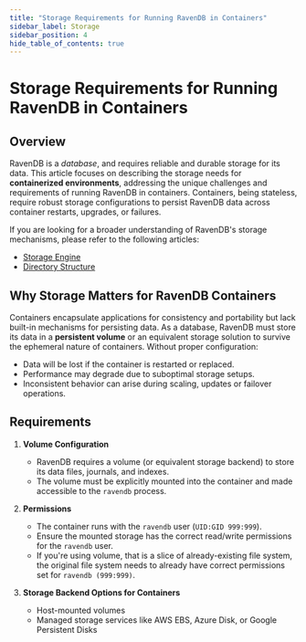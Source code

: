 ```yaml
---
title: "Storage Requirements for Running RavenDB in Containers"
sidebar_label: Storage
sidebar_position: 4
hide_table_of_contents: true
---
```



# Storage Requirements for Running RavenDB in Containers

## **Overview**

RavenDB is a *database*, and requires reliable and durable storage for its data.
This article focuses on describing the storage needs for **containerized environments**,
addressing the unique challenges and requirements of running RavenDB in containers.
Containers, being stateless, require robust storage configurations to persist RavenDB data across container restarts, upgrades, or failures.

If you are looking for a broader understanding of RavenDB's storage mechanisms, please refer to the following articles:

- [Storage Engine](../../../server/storage/storage-engine.mdx)
- [Directory Structure](../../../server/storage/directory-structure.mdx)


## **Why Storage Matters for RavenDB Containers**

Containers encapsulate applications for consistency and portability but lack built-in mechanisms for persisting data.
As a database, RavenDB must store its data in a **persistent volume** or an equivalent storage solution to survive the ephemeral nature of containers.
Without proper configuration:

- Data will be lost if the container is restarted or replaced.
- Performance may degrade due to suboptimal storage setups.
- Inconsistent behavior can arise during scaling, updates or failover operations.


## **Requirements**

1. **Volume Configuration**
    - RavenDB requires a volume (or equivalent storage backend) to store its data files, journals, and indexes.
    - The volume must be explicitly mounted into the container and made accessible to the `ravendb` process.

2. **Permissions**
    - The container runs with the `ravendb` user (`UID:GID 999:999`).
    - Ensure the mounted storage has the correct read/write permissions for the `ravendb` user.
    - If you're using volume, that is a slice of already-existing file system, the original file system needs to already have correct permissions set for `ravendb (999:999)`.

3. **Storage Backend Options for Containers**
    - Host-mounted volumes
    - Managed storage services like AWS EBS, Azure Disk, or Google Persistent Disks

